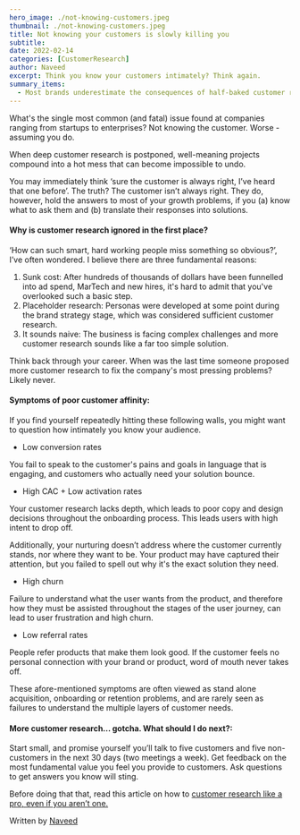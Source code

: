 ```yaml
---
hero_image: ./not-knowing-customers.jpeg
thumbnail: ./not-knowing-customers.jpeg
title: Not knowing your customers is slowly killing you
subtitle:
date: 2022-02-14
categories: [CustomerResearch]
author: Naveed
excerpt: Think you know your customers intimately? Think again.
summary_items:
  - Most brands underestimate the consequences of half-baked customer research
---
```


What's the single most common (and fatal) issue found at companies ranging from startups to enterprises? Not knowing the customer. Worse - assuming you do.

When deep customer research is postponed, well-meaning projects compound into a hot mess that can become impossible to undo.

You may immediately think ‘sure the customer is always right, I’ve heard that one before’. The truth? The customer isn’t always right. They do, however, hold the answers to most of your growth problems, if you (a) know what to ask them and (b) translate their responses into solutions.

#### **Why is customer research ignored in the first place?**

‘How can such smart, hard working people miss something so obvious?’, I’ve often wondered. I believe there are three fundamental reasons:

1. Sunk cost: After hundreds of thousands of dollars have been funnelled into ad spend, MarTech and new hires, it's hard to admit that you've overlooked such a basic step.
2. Placeholder research: Personas were developed at some point during the brand strategy stage, which was considered sufficient customer research.
3. It sounds naive: The business is facing complex challenges and more customer research sounds like a far too simple solution.

Think back through your career. When was the last time someone proposed more customer research to fix the company's most pressing problems? Likely never.

#### **Symptoms of poor customer affinity:**

If you find yourself repeatedly hitting these following walls, you might want to question how intimately you know your audience.

- Low conversion rates

You fail to speak to the customer's pains and goals in language that is engaging, and customers who actually need your solution bounce.

- High CAC + Low activation rates

Your customer research lacks depth, which leads to poor copy and design decisions throughout the onboarding process. This leads users with high intent to drop off.

Additionally, your nurturing doesn’t address where the customer currently stands, nor where they want to be. Your product may have captured their attention, but you failed to spell out why it's the exact solution they need.

- High churn

Failure to understand what the user wants from the product, and therefore how they must be assisted throughout the stages of the user journey, can lead to user frustration and high churn.

- Low referral rates

People refer products that make them look good. If the customer feels no personal connection with your brand or product, word of mouth never takes off.

These afore-mentioned symptoms are often viewed as stand alone acquisition, onboarding or retention problems, and are rarely seen as failures to understand the multiple layers of customer needs.

#### **More customer research… gotcha. What should I do next?:**

Start small, and promise yourself you’ll talk to five customers and five non-customers in the next 30 days (two meetings a week). Get feedback on the most fundamental value you feel you provide to customers. Ask questions to get answers you know will sting.

Before doing that that, read this article on how to [customer research like a pro, even if you aren’t one.](https://double-agency.com/blog/customer-research-like-a-pro)

Written by [Naveed](https://www.linkedin.com/in/naveed-tariq/)
